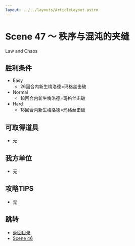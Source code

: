```yaml
---
layout: ../../layouts/ArticleLayout.astro
---
```

# Scene 47 ～ 秩序与混沌的夹缝  

Law and Chaos

## 胜利条件 

- Easy
  - 26回合内新生梅洛德=玛格丝击破
- Normal
  - 18回合内新生梅洛德=玛格丝击破
- Hard
  - 18回合内新生梅洛德=玛格丝击破

## 可取得道具 

- 无

## 我方单位 

- 无

## 攻略TIPS 

- 无

## 跳转

- [返回目录](../maria)
- [Scene 46](./1-46)